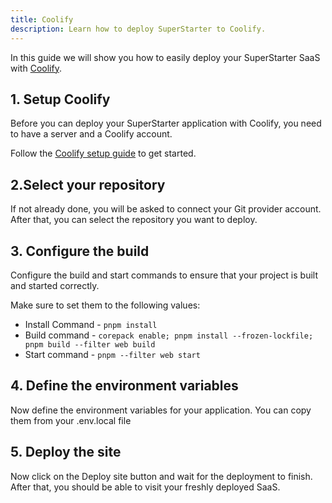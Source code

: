 ```yaml
---
title: Coolify
description: Learn how to deploy SuperStarter to Coolify.
---
```



In this guide we will show you how to easily deploy your SuperStarter SaaS with [Coolify](https://coolify.io/).


## 1. Setup Coolify
Before you can deploy your SuperStarter application with Coolify, you need to have a server and a Coolify account.

Follow the [Coolify setup guide](https://coolify.io/docs/get-started/introduction) to get started.


## 2.Select your repository 
If not already done, you will be asked to connect your Git provider account. After that, you can select the repository you want to deploy.


## 3. Configure the build 
Configure the build and start commands to ensure that your project is built and started correctly.

Make sure to set them to the following values:

- Install Command - `pnpm install`
- Build command - `corepack enable; pnpm install --frozen-lockfile; pnpm build --filter web build`
- Start command - `pnpm --filter web start`

## 4. Define the environment variables
Now define the environment variables for your application. You can copy them from your .env.local file

## 5. Deploy the site
Now click on the Deploy site button and wait for the deployment to finish. After that, you should be able to visit your freshly deployed SaaS.


